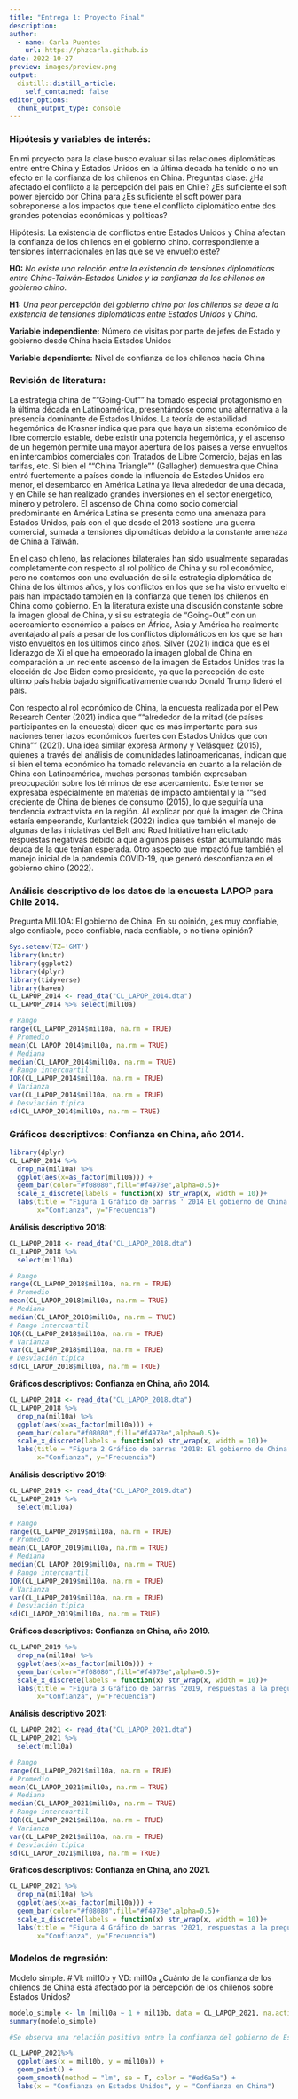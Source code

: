 ```yaml
---
title: "Entrega 1: Proyecto Final"
description: 
author:
  - name: Carla Puentes
    url: https://phzcarla.github.io
date: 2022-10-27
preview: images/preview.png
output:
  distill::distill_article:
    self_contained: false
editor_options:
  chunk_output_type: console
---
```


### **Hipótesis y variables de interés:**

En mi proyecto para la clase busco evaluar si las relaciones diplomáticas entre entre China y Estados Unidos en la última decada ha tenido o no un efecto en la confianza de los chilenos en China. Preguntas clase: ¿Ha afectado el conflicto a la percepción del país en Chile? ¿Es suficiente el soft power ejercido por China para ¿Es suficiente el soft power para sobreponerse a los impactos que tiene el conflicto diplomático entre dos grandes potencias económicas y políticas?

Hipótesis: La existencia de conflictos entre Estados Unidos y China afectan la confianza de los chilenos en el gobierno chino. correspondiente a tensiones internacionales en las que se ve envuelto este?

**H0:** *No existe una relación entre la existencia de tensiones diplomáticas entre China-Taiwán-Estados Unidos y la confianza de los chilenos en gobierno chino.*

**H1:** *Una peor percepción del gobierno chino por los chilenos se debe a la existencia de tensiones diplomáticas entre Estados Unidos y China*.

**Variable independiente:** Número de visitas por parte de jefes de Estado y gobierno desde China hacia Estados Unidos

**Variable dependiente:** Nivel de confianza de los chilenos hacia China

### **Revisión de literatura:**

La estrategia china de ""Going-Out"" ha tomado especial protagonismo en la última década en Latinoamérica, presentándose como una alternativa a la presencia dominante de Estados Unidos. La teoría de estabilidad hegemónica de Krasner indica que para que haya un sistema económico de libre comercio estable, debe existir una potencia hegemónica, y el ascenso de un hegemón permite una mayor apertura de los países a verse envueltos en intercambios comerciales con Tratados de Libre Comercio, bajas en las tarifas, etc. Si bien el ""China Triangle"" (Gallagher) demuestra que China entró fuertemente a países donde la influencia de Estados Unidos era menor, el desembarco en América Latina ya lleva alrededor de una década, y en Chile se han realizado grandes inversiones en el sector energético, minero y petrolero. El ascenso de China como socio comercial predominante en América Latina se presenta como una amenaza para Estados Unidos, país con el que desde el 2018 sostiene una guerra comercial, sumada a tensiones diplomáticas debido a la constante amenaza de China a Taiwán.

En el caso chileno, las relaciones bilaterales han sido usualmente separadas completamente con respecto al rol político de China y su rol económico, pero no contamos con una evaluación de si la estrategia diplomática de China de los últimos años, y los conflictos en los que se ha visto envuelto el país han impactado también en la confianza que tienen los chilenos en China como gobierno. En la literatura existe una discusión constante sobre la imagen global de China, y si su estrategia de "Going-Out" con un acercamiento económico a países en África, Asia y América ha realmente aventajado al país a pesar de los conflictos diplomáticos en los que se han visto envueltos en los últimos cinco años. Silver (2021) indica que es el liderazgo de Xi el que ha empeorado la imagen global de China en comparación a un reciente ascenso de la imagen de Estados Unidos tras la elección de Joe Biden como presidente, ya que la percepción de este último país había bajado significativamente cuando Donald Trump lideró el país.

Con respecto al rol económico de China, la encuesta realizada por el Pew Research Center (2021) indica que ""alrededor de la mitad (de países participantes en la encuesta) dicen que es más importante para sus naciones tener lazos económicos fuertes con Estados Unidos que con China"" (2021). Una idea similar expresa Armony y Velásquez (2015), quienes a través del análisis de comunidades latinoamericanas, indican que si bien el tema económico ha tomado relevancia en cuanto a la relación de China con Latinoamérica, muchas personas también expresaban preocupación sobre los términos de ese acercamiento. Este temor se expresaba especialmente en materias de impacto ambiental y la ""sed creciente de China de bienes de consumo (2015), lo que seguiría una tendencia extractivista en la región. Al explicar por qué la imagen de China estaría empeorando, Kurlantzick (2022) indica que también el manejo de algunas de las iniciativas del Belt and Road Initiative han elicitado respuestas negativas debido a que algunos países están acumulando más deuda de la que tenían esperada. Otro aspecto que impactó fue también el manejo inicial de la pandemia COVID-19, que generó desconfianza en el gobierno chino (2022).

### **Análisis descriptivo de los datos de la encuesta LAPOP para Chile 2014**.

Pregunta MIL10A: El gobierno de China. En su opinión, ¿es muy confiable, algo confiable, poco confiable, nada confiable, o no tiene opinión?

```r
Sys.setenv(TZ='GMT')
library(knitr)
library(ggplot2)
library(dplyr)
library(tidyverse)
library(haven)
CL_LAPOP_2014 <- read_dta("CL_LAPOP_2014.dta")
CL_LAPOP_2014 %>% select(mil10a)

# Rango
range(CL_LAPOP_2014$mil10a, na.rm = TRUE)
# Promedio
mean(CL_LAPOP_2014$mil10a, na.rm = TRUE)
# Mediana
median(CL_LAPOP_2014$mil10a, na.rm = TRUE)
# Rango intercuartil
IQR(CL_LAPOP_2014$mil10a, na.rm = TRUE)
# Varianza
var(CL_LAPOP_2014$mil10a, na.rm = TRUE)
# Desviación típica
sd(CL_LAPOP_2014$mil10a, na.rm = TRUE)
```

### **Gráficos descriptivos: Confianza en China, año 2014.**

```r
library(dplyr)
CL_LAPOP_2014 %>%
  drop_na(mil10a) %>%
  ggplot(aes(x=as_factor(mil10a))) +
  geom_bar(color="#f08080",fill="#f4978e",alpha=0.5)+
  scale_x_discrete(labels = function(x) str_wrap(x, width = 10))+
  labs(title = "Figura 1 Gráfico de barras ' 2014 El gobierno de China. En su opinión, ¿es muy confiable, algo confiable, poco confiable, nada confiable, o no tiene opinión?'",
       x="Confianza", y="Frecuencia")

```

**Análisis descriptivo 2018:**

```r
CL_LAPOP_2018 <- read_dta("CL_LAPOP_2018.dta")
CL_LAPOP_2018 %>%
  select(mil10a)

# Rango
range(CL_LAPOP_2018$mil10a, na.rm = TRUE)
# Promedio
mean(CL_LAPOP_2018$mil10a, na.rm = TRUE)
# Mediana
median(CL_LAPOP_2018$mil10a, na.rm = TRUE)
# Rango intercuartil
IQR(CL_LAPOP_2018$mil10a, na.rm = TRUE)
# Varianza
var(CL_LAPOP_2018$mil10a, na.rm = TRUE)
# Desviación típica
sd(CL_LAPOP_2018$mil10a, na.rm = TRUE)
```

**Gráficos descriptivos: Confianza en China, año 2014.**

```r
CL_LAPOP_2018 <- read_dta("CL_LAPOP_2018.dta")
CL_LAPOP_2018 %>%
  drop_na(mil10a) %>%
  ggplot(aes(x=as_factor(mil10a))) +
  geom_bar(color="#f08080",fill="#f4978e",alpha=0.5)+
  scale_x_discrete(labels = function(x) str_wrap(x, width = 10))+
  labs(title = "Figura 2 Gráfico de barras '2018: El gobierno de China. En su opinión, ¿es muy confiable, algo confiable, poco confiable, nada confiable, o no tiene opinión?'",
       x="Confianza", y="Frecuencia")
```

**Análisis descriptivo 2019:**

```r
CL_LAPOP_2019 <- read_dta("CL_LAPOP_2019.dta")
CL_LAPOP_2019 %>%
  select(mil10a)

# Rango
range(CL_LAPOP_2019$mil10a, na.rm = TRUE)
# Promedio
mean(CL_LAPOP_2019$mil10a, na.rm = TRUE)
# Mediana
median(CL_LAPOP_2019$mil10a, na.rm = TRUE)
# Rango intercuartil
IQR(CL_LAPOP_2019$mil10a, na.rm = TRUE)
# Varianza
var(CL_LAPOP_2019$mil10a, na.rm = TRUE)
# Desviación típica
sd(CL_LAPOP_2019$mil10a, na.rm = TRUE)
```

**Gráficos descriptivos: Confianza en China, año 2019.**

```r
CL_LAPOP_2019 %>%
  drop_na(mil10a) %>%
  ggplot(aes(x=as_factor(mil10a))) +
  geom_bar(color="#f08080",fill="#f4978e",alpha=0.5)+
  scale_x_discrete(labels = function(x) str_wrap(x, width = 10))+
  labs(title = "Figura 3 Gráfico de barras '2019, respuestas a la pregunta: El gobierno de China. En su opinión, ¿es muy confiable, algo confiable, poco confiable, nada confiable, o no tiene opinión?'",
       x="Confianza", y="Frecuencia")
```

**Análisis descriptivo 2021:**

```r
CL_LAPOP_2021 <- read_dta("CL_LAPOP_2021.dta")
CL_LAPOP_2021 %>%
  select(mil10a)

# Rango
range(CL_LAPOP_2021$mil10a, na.rm = TRUE)
# Promedio
mean(CL_LAPOP_2021$mil10a, na.rm = TRUE)
# Mediana
median(CL_LAPOP_2021$mil10a, na.rm = TRUE)
# Rango intercuartil
IQR(CL_LAPOP_2021$mil10a, na.rm = TRUE)
# Varianza
var(CL_LAPOP_2021$mil10a, na.rm = TRUE)
# Desviación típica
sd(CL_LAPOP_2021$mil10a, na.rm = TRUE)
```

**Gráficos descriptivos: Confianza en China, año 2021.**

```r
CL_LAPOP_2021 %>%
  drop_na(mil10a) %>%
  ggplot(aes(x=as_factor(mil10a))) +
  geom_bar(color="#f08080",fill="#f4978e",alpha=0.5)+
  scale_x_discrete(labels = function(x) str_wrap(x, width = 10))+
  labs(title = "Figura 4 Gráfico de barras '2021, respuestas a la pregunta: El gobierno de China. En su opinión, ¿es muy confiable, algo confiable, poco confiable, nada confiable, o no tiene opinión?'",
       x="Confianza", y="Frecuencia")
```

### Modelos de regresión:

Modelo simple. \# VI: mil10b y VD: mil10a ¿Cuánto de la confianza de los chilenos de China está afectado por la percepción de los chilenos sobre Estados Unidos?

```r
modelo_simple <- lm (mil10a ~ 1 + mil10b, data = CL_LAPOP_2021, na.action = na.exclude)
summary(modelo_simple)

#Se observa una relación positiva entre la confianza del gobierno de Estados Unidos y la confianza en el gobierno Chino, mientras más confianza tienen las personas en el gobierno de Estados Unidos, menos confianza tienen en el gobierno Chino.

CL_LAPOP_2021%>%
  ggplot(aes(x = mil10b, y = mil10a)) +
  geom_point() +
  geom_smooth(method = "lm", se = T, color = "#ed6a5a") +
  labs(x = "Confianza en Estados Unidos", y = "Confianza en China")
 
```
